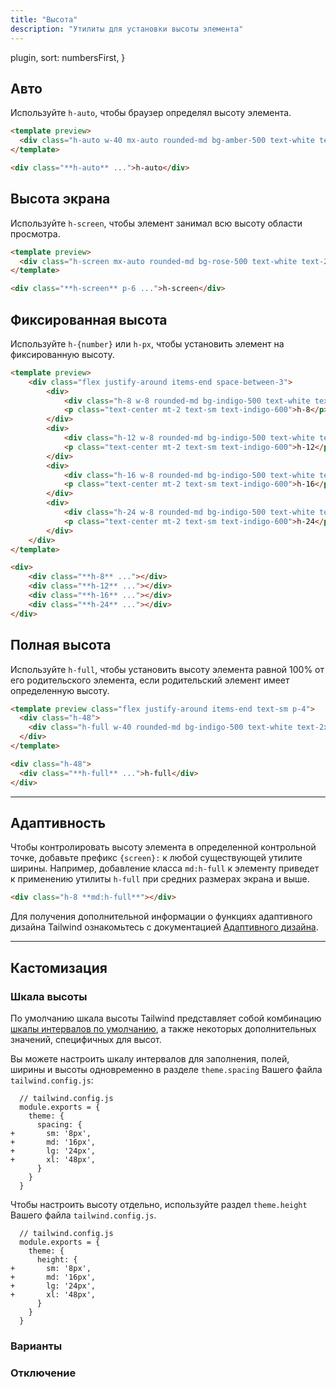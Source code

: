```yaml
---
title: "Высота"
description: "Утилиты для установки высоты элемента"
---
```



  plugin,
  sort: numbersFirst,
}

## Авто

Используйте `h-auto`, чтобы браузер определял высоту элемента.

```html amber
<template preview>
  <div class="h-auto w-40 mx-auto rounded-md bg-amber-500 text-white text-2xl font-extrabold flex items-center justify-center p-6">h-auto</div>
</template>

<div class="**h-auto** ...">h-auto</div>
```

## Высота экрана

Используйте `h-screen`, чтобы элемент занимал всю высоту области просмотра.

```html rose
<template preview>
  <div class="h-screen mx-auto rounded-md bg-rose-500 text-white text-2xl font-extrabold flex items-center justify-center p-6">h-screen</div>
</template>

<div class="**h-screen** p-6 ...">h-screen</div>
```

## Фиксированная высота

Используйте `h-{number}` или `h-px`, чтобы установить элемент на фиксированную высоту.

```html indigo
<template preview>
    <div class="flex justify-around items-end space-between-3">
        <div>
            <div class="h-8 w-8 rounded-md bg-indigo-500 text-white text-2xl font-extrabold"></div>
            <p class="text-center mt-2 text-sm text-indigo-600">h-8</p>
        </div>
        <div>
            <div class="h-12 w-8 rounded-md bg-indigo-500 text-white text-2xl font-extrabold"></div>
            <p class="text-center mt-2 text-sm text-indigo-600">h-12</p>
        </div>
        <div>
            <div class="h-16 w-8 rounded-md bg-indigo-500 text-white text-2xl font-extrabold"></div>
            <p class="text-center mt-2 text-sm text-indigo-600">h-16</p>
        </div>
        <div>
            <div class="h-24 w-8 rounded-md bg-indigo-500 text-white text-2xl font-extrabold"></div>
            <p class="text-center mt-2 text-sm text-indigo-600">h-24</p>
        </div>
    </div>
</template>

<div>
    <div class="**h-8** ..."></div>
    <div class="**h-12** ..."></div>
    <div class="**h-16** ..."></div>
    <div class="**h-24** ..."></div>
</div>
```

## Полная высота

Используйте `h-full`, чтобы установить высоту элемента равной 100% от его родительского элемента, если родительский элемент имеет определенную высоту.

```html
<template preview class="flex justify-around items-end text-sm p-4">
  <div class="h-48">
    <div class="h-full w-40 rounded-md bg-indigo-500 text-white text-2xl font-extrabold flex items-center justify-center p-6">h-full</div>
  </div>
</template>

<div class="h-48">
  <div class="**h-full** ...">h-full</div>
</div>
```

---

## Адаптивность

Чтобы контролировать высоту элемента в определенной контрольной точке, добавьте префикс `{screen}:` к любой существующей утилите ширины. Например, добавление класса `md:h-full` к элементу приведет к применению утилиты `h-full` при средних размерах экрана и выше.

```html
<div class="h-8 **md:h-full**"></div>
```

Для получения дополнительной информации о функциях адаптивного дизайна Tailwind ознакомьтесь с документацией [Адаптивного дизайна](/docs/responsive-design).

---

## Кастомизация

### Шкала высоты

По умолчанию шкала высоты Tailwind представляет собой комбинацию [шкалы интервалов по умолчанию](/docs/customizing-spacing#default-spacing-scale), а также некоторых дополнительных значений, специфичных для высот.

Вы можете настроить шкалу интервалов для заполнения, полей, ширины и высоты одновременно в разделе `theme.spacing` Вашего файла `tailwind.config.js`:

```diff-js
  // tailwind.config.js
  module.exports = {
    theme: {
      spacing: {
+       sm: '8px',
+       md: '16px',
+       lg: '24px',
+       xl: '48px',
      }
    }
  }
```

Чтобы настроить высоту отдельно, используйте раздел `theme.height` Вашего файла `tailwind.config.js`.

```diff-js
  // tailwind.config.js
  module.exports = {
    theme: {
      height: {
+       sm: '8px',
+       md: '16px',
+       lg: '24px',
+       xl: '48px',
      }
    }
  }
```

### Варианты

<Variants plugin="height" />

### Отключение

<Disabling plugin="height" />
